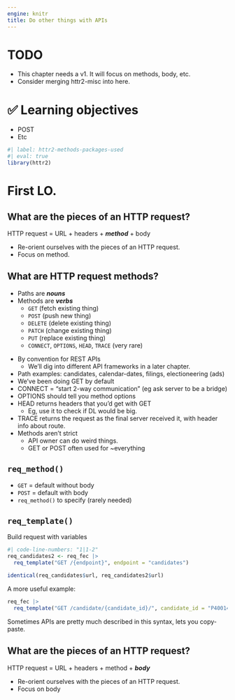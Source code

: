 ```yaml
---
engine: knitr
title: Do other things with APIs
---
```


# TODO

-   This chapter needs a v1. It will focus on methods, body, etc.
-   Consider merging httr2-misc into here.

# ️✅ Learning objectives

::: nonincremental
-   POST
-   Etc
:::

```r
#| label: httr2-methods-packages-used
#| eval: true
library(httr2)
```

# First LO.

## What are the pieces of an HTTP request?

HTTP request = URL + headers + ***method*** + body

::: notes
-   Re-orient ourselves with the pieces of an HTTP request.
-   Focus on method.
:::

## What are HTTP request methods?

-   Paths are ***nouns***
-   Methods are ***verbs***
    -   `GET` (fetch existing thing)
    -   `POST` (push new thing)
    -   `DELETE` (delete existing thing)
    -   `PATCH` (change existing thing)
    -   `PUT` (replace existing thing)
    -   `CONNECT`, `OPTIONS`, `HEAD`, `TRACE` (very rare)

::: notes
-   By convention for REST APIs
    -   We'll dig into different API frameworks in a later chapter.
-   Path examples: candidates, calendar-dates, filings, electioneering (ads)
-   We've been doing GET by default
-   CONNECT = "start 2-way communication" (eg ask server to be a bridge)
-   OPTIONS should tell you method options
-   HEAD returns headers that you'd get with GET
    -   Eg, use it to check if DL would be big.
-   TRACE returns the request as the final server received it, with header info about route.
-   Methods aren't strict
    -   API owner can do weird things.
    -   GET or POST often used for ~everything
:::

## `req_method()`

-   `GET` = default without body
-   `POST` = default with body
-   `req_method()` to specify (rarely needed)

## `req_template()`

::: fragment
Build request with variables

```r
#| code-line-numbers: "1|1-2"
req_candidates2 <- req_fec |> 
  req_template("GET /{endpoint}", endpoint = "candidates")
```
:::

::: fragment
```r
identical(req_candidates$url, req_candidates2$url)
```
:::

::: fragment
A more useful example:
```r
req_fec |> 
  req_template("GET /candidate/{candidate_id}/", candidate_id = "P40014052")
```
:::

::: notes
Sometimes APIs are pretty much described in this syntax, lets you copy-paste.
:::

## What are the pieces of an HTTP request?

HTTP request = URL + headers + method + ***body***

::: notes
-   Re-orient ourselves with the pieces of an HTTP request.
-   Focus on body
:::
